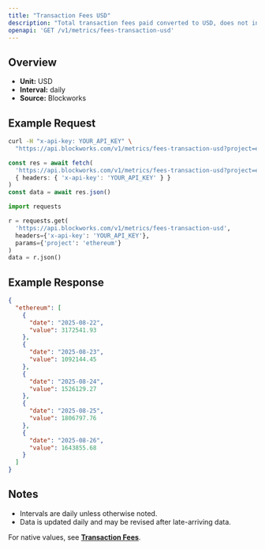 ```yaml
---
title: "Transaction Fees USD"
description: "Total transaction fees paid converted to USD, does not include out-of-protocol tips or additional sources of revenue"
openapi: 'GET /v1/metrics/fees-transaction-usd'
---
```


## Overview

- **Unit:** USD
- **Interval:** daily
- **Source:** Blockworks

## Example Request

<CodeGroup>

```bash cURL
curl -H "x-api-key: YOUR_API_KEY" \
  "https://api.blockworks.com/v1/metrics/fees-transaction-usd?project=ethereum"
```

```typescript TypeScript
const res = await fetch(
  'https://api.blockworks.com/v1/metrics/fees-transaction-usd?project=ethereum',
  { headers: { 'x-api-key': 'YOUR_API_KEY' } }
)
const data = await res.json()
```

```python Python
import requests

r = requests.get(
  'https://api.blockworks.com/v1/metrics/fees-transaction-usd',
  headers={'x-api-key': 'YOUR_API_KEY'},
  params={'project': 'ethereum'}
)
data = r.json()
```

</CodeGroup>

## Example Response

```json
{
  "ethereum": [
    {
      "date": "2025-08-22",
      "value": 3172541.93
    },
    {
      "date": "2025-08-23",
      "value": 1092144.45
    },
    {
      "date": "2025-08-24",
      "value": 1526129.27
    },
    {
      "date": "2025-08-25",
      "value": 1806797.76
    },
    {
      "date": "2025-08-26",
      "value": 1643855.68
    }
  ]
}
```

## Notes
- Intervals are daily unless otherwise noted.
- Data is updated daily and may be revised after late-arriving data.


<Note>For native values, see **[Transaction Fees](./fees-transaction)**.</Note>
